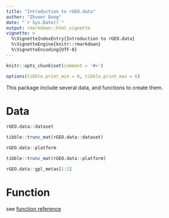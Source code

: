 ```yaml
---
title: "Introduction to rGEO.data"
author: "Zhuoer Dong"
date: "`r Sys.Date()`"
output: rmarkdown::html_vignette
vignette: >
  %\VignetteIndexEntry{Introduction to rGEO.data}
  %\VignetteEngine{knitr::rmarkdown}
  %\VignetteEncoding{UTF-8}
---
```


```r
knitr::opts_chunk$set(comment = '#>')

options(tibble.print_min = 6, tibble.print_max = 6)
```

This package include several data, and functions to create them.

# Data

```r
rGEO.data::dataset
```

```r
tibble::trunc_mat(rGEO.data::dataset)
```



```r
rGEO.data::platform
```

```r
tibble::trunc_mat(rGEO.data::platform)
```

```r
rGEO.data::gpl_metas[1:2]
```

# Function

see [function reference](../reference/index.html)
